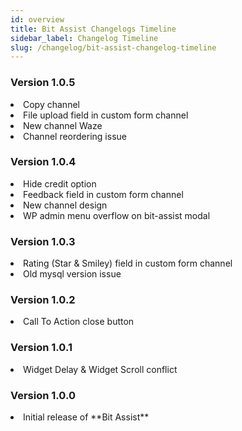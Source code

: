 ```yaml
---
id: overview
title: Bit Assist Changelogs Timeline
sidebar_label: Changelog Timeline
slug: /changelog/bit-assist-changelog-timeline
---
```





### Version 1.0.5

<Log date="30-11-2022">
  <List type="Added">
    <li>Copy channel <NewFeatures/> </li>
    <li>File upload field in custom form channel <NewFeatures/> </li>
    <li>New channel Waze <NewChannels/> </li>
  </List>
    <List type="Fixed">
    <li>Channel reordering issue </li>
  </List>
</Log>

### Version 1.0.4

<Log date="23-11-2022">
  <List type="Added">
    <li>Hide credit option </li>
    <li>Feedback field in custom form channel </li>
    <li>New channel design </li>
  </List>
    <List type="Fixed">
    <li>WP admin menu overflow on bit-assist modal </li>
  </List>
</Log>

### Version 1.0.3

<Log date="19-11-2022">
  <List type="Added">
   <List type="Custom Form">
      <li>Rating (Star & Smiley) field in custom form channel <NewFeatures /></li>
   </List>
  </List>
  <List type="Fixed">
    <li>Old mysql version issue </li>
  </List>
</Log>

### Version 1.0.2

<Log date="14-11-2022">
  <List type="Added">
    <li>Call To Action close button </li>
  </List>
</Log>

### Version 1.0.1

<Log date="12-11-2022">
  <List type="Fixed">
    <li>Widget Delay & Widget Scroll conflict</li>
  </List>
</Log>

### Version 1.0.0

<Log date="07-11-2022">
  <List type="Added">
    <li>Initial release of **Bit Assist** </li>
  </List>
</Log>
